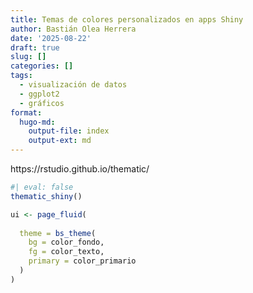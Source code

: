 ```yaml
---
title: Temas de colores personalizados en apps Shiny
author: Bastián Olea Herrera
date: '2025-08-22'
draft: true
slug: []
categories: []
tags:
  - visualización de datos
  - ggplot2
  - gráficos
format:
  hugo-md:
    output-file: index
    output-ext: md
---
```


https://rstudio.github.io/thematic/

```r
#| eval: false
thematic_shiny()

ui <- page_fluid(
  
  theme = bs_theme(
    bg = color_fondo,
    fg = color_texto,
    primary = color_primario
  )
)
```

